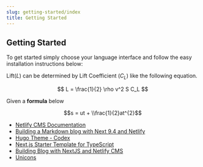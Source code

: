 ```yaml
---
slug: getting-started/index
title: Getting Started
---
```


## Getting Started

To get started simply choose your language interface and follow the easy installation instructions below:

Lift($L$) can be determined by Lift Coefficient ($C_L$) like the following
equation.

<MathJax>

$$
L = \frac{1}{2} \rho v^2 S C_L
$$

Given a **formula** below

$$s = ut + \\frac{1}{2}at^{2}$$

</MathJax>

- [Netlify CMS Documentation](https://www.netlifycms.org/docs/intro/)
- [Building a Markdown blog with Next 9.4 and Netlify](https://www.netlify.com/blog/2020/05/04/building-a-markdown-blog-with-next-9.4-and-netlify/)
- [Hugo Theme - Codex](https://github.com/jakewies/hugo-theme-codex)
- [Next.js Starter Template for TypeScript](https://github.com/vercel/next-learn-starter/tree/master/typescript-final)
- [Building Blog with NextJS and Netlify CMS](https://dev.to/mefaba/building-blog-with-nextjs-and-netlify-cms-fom)
- [Unicons](https://github.com/Iconscout/unicons)
